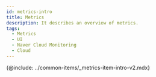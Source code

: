 ```yaml
---
id: metrics-intro
title: Metrics
description: It describes an overview of metrics.
tags:
  - Metrics
  - UI
  - Naver Cloud Monitoring
  - Cloud
---
```



<!--

:::tip
* 네임스페이스는 와탭 메트릭스 **카테고리**로 수집됩니다. 표기 형식은 Naver Cloud 네임스페이스를 **소문자**로 변경 후 '/'를 '**_**'로 변경합니다.
  > 예, ***ncloud_*** 
* 지표는 와탭 **메트릭스**로 수집됩니다. 표기 형식은 'NaverCloudMetric.Stat' 입니다.
* 수집되는 Naver Cloud 지표는 [다음 문서](https://api.ncloud-docs.com/docs/management-cloudinsight-productinfo)를 참조하세요.
:::

-->

{@include: ../common-items/_metrics-item-intro-v2.mdx}
